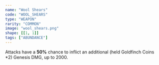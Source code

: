 ```yaml
---
name: "Wool Shears"
code: "WOOL_SHEARS"
type: "WEAPON"
rarity: "COMMON"
image: "wool_shears.png"
shape: [[1, 1]]
tags: ["ABUNDANCE"]
---
```


Attacks have a **50%** chance to inflict an additional (held Goldfinch Coins *2) Genesis DMG, up to 2000.